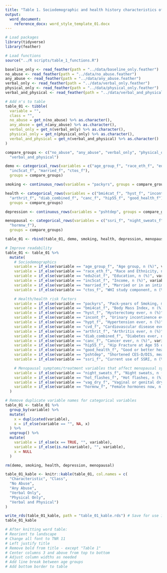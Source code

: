 ```yaml
---
title: "Table 1. Sociodemographic and health history characteristics of women participating in the WHI by abuse experience at baseline (N = 83,145)"
output:
  word_document:
    reference_docx: word_style_template_01.docx
---
```


```r
# Load packages
library(tidyverse)
library(feather)

# Load functions
source("../R scripts/table_1_functions.R")
```

```r
baseline_only <- read_feather(path = "../data/baseline_only.feather")
no_abuse <- read_feather(path = "../data/no_abuse.feather")
any_abuse <- read_feather(path = "../data/any_abuse.feather")
verbal_only <- read_feather(path = "../data/verbal_only.feather")
physical_only <- read_feather(path = "../data/physical_only.feather")
verbal_and_physical <- read_feather(path = "../data/verbal_and_physical.feather")
```

<!-- Group N's -->

```r
# Add n's to table
table_01 <- tibble(
  variable = "",
  class = "",
  no_abuse = get_n(no_abuse) %>% as.character(),
  any_abuse = get_n(any_abuse) %>% as.character(),
  verbal_only = get_n(verbal_only) %>% as.character(),
  physical_only = get_n(physical_only) %>% as.character(),
  verbal_and_physical = get_n(verbal_and_physical) %>% as.character()
)
```

<!-- Fill in values -->

```r
compare_groups <- c("no_abuse", "any_abuse", "verbal_only", "physical_only",
  "verbal_and_physical")

demo <- categorical_rows(variables = c("age_group_f", "race_eth_f", "edu2cat_f",
  "inc5cat_f", "married_f", "ctos_f"),
  groups = compare_groups)

smoking <- continuous_rows(variables = "packyrs", groups = compare_groups)

health <- categorical_rows(variables = c("bmi4cat_f", "hyst_f", "incont_f", "hypt_f", "cvd_f", 
  "arthrit_f", "diab_combined_f", "canc_f", "hip55_f", "good_health_f"),
  groups = compare_groups)

depression <- continuous_rows(variables = "pshtdep", groups = compare_groups)

menopausal <- categorical_rows(variables = c("ssri_f", "night_sweats_f", "hot_flashes_f", "vag_dry_f", 
  "hormnw_f"),
  groups = compare_groups)

table_01 <- rbind(table_01, demo, smoking, health, depression, menopausal)

# Improve readability
table_01 <- table_01 %>%
  mutate(
    # Sociodemographics
    variable = if_else(variable == "age_group_f", "Age group, n (%)", variable),
    variable = if_else(variable == "race_eth_f", "Race and Ethnicity, n (%)", variable),
    variable = if_else(variable == "edu2cat_f", "Education, n (%)", variable),
    variable = if_else(variable == "inc5cat_f", "Income, n (%)", variable),
    variable = if_else(variable == "married_f", "Married or in an intimate relationship, n (%)", variable),
    variable = if_else(variable == "ctos_f", "WHI study component, n (%)", variable),

    # Health/health risk factors
    variable = if_else(variable == "packyrs", "Pack-years of Smoking, mean (sd)", variable),
    variable = if_else(variable == "bmi4cat_f", "Body Mass Index, n (%)", variable),
    variable = if_else(variable == "hyst_f", "Hysterectomy ever, n (%)", variable),
    variable = if_else(variable == "incont_f", "Urinary incontinence ever, n (%)", variable),
    variable = if_else(variable == "hypt_f", "Hypertension ever, n (%)", variable),
    variable = if_else(variable == "cvd_f", "Cardiovascular disease ever, n (%)", variable),
    variable = if_else(variable == "arthrit_f", "Arthritis ever, n (%)", variable),
    variable = if_else(variable == "diab_combined_f", "Diabetes ever, n (%)", variable),
    variable = if_else(variable == "canc_f", "Cancer ever, n (%)", variable),
    variable = if_else(variable == "hip55_f", "Hip Fracture at Age 55 or Older, n (%)", variable),
    variable = if_else(variable == "good_health_f", "Good or better health, n (%)", variable),
    variable = if_else(variable == "pshtdep", "Shortened CES-D/DIS, mean (sd)", variable),
    variable = if_else(variable == "ssri_f", "Current use of SSRI, n (%)", variable),

    # Menopausal symptoms/treatment variables that affect menopausal symptoms
    variable = if_else(variable == "night_sweats_f", "Night sweats, n (%)", variable),
    variable = if_else(variable == "hot_flashes_f", "Hot flashes, n (%)", variable),
    variable = if_else(variable == "vag_dry_f", "Vaginal or genital dryness, n (%)", variable),
    variable = if_else(variable == "hormnw_f", "Female hormones now, n (%)", variable)
  )

# Remove duplicate variable names for categorical variables
table_01 <- table_01 %>%
  group_by(variable) %>%
  mutate(
    x = duplicated(variable),
    x = if_else(variable == "", NA, x)
  ) %>%
  ungroup() %>%
  mutate(
    variable = if_else(x == TRUE, "", variable),
    variable = if_else(is.na(variable), "", variable),
    x = NULL
  )

rm(demo, smoking, health, depression, menopausal)
```

```r
table_01_kable <- knitr::kable(table_01, col.names = c(
  "Characteristic", "Class", 
  "No Abuse", 
  "Any Abuse", 
  "Verbal Only",
  "Physical Only", 
  "Verbal and Physical")
)

write_rds(table_01_kable, path = "table_01_kable.rds") # Save for use in dashboard
table_01_kable
```

```r
# After knitting word table:
# Reorient to landscape
# Change all font to TNR 11
# Left justify title
# Remove bold from title - except "Table 1"
# Center columns 3 and above from top to bottom
# Adjust column widths as needed
# Add line break between age groups
# Add bottom border to table
```
